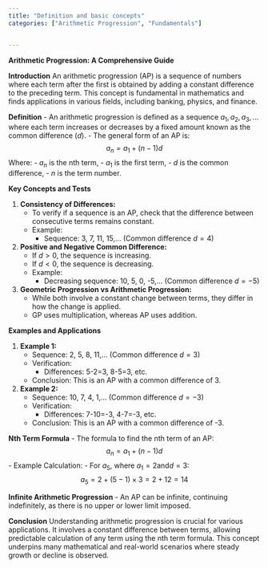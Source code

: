 ```yaml
---
title: "Definition and basic concepts"
categories: ["Arithmetic Progression", "Fundamentals"]


---
```




**Arithmetic Progression: A Comprehensive Guide**

**Introduction**
An arithmetic progression (AP) is a sequence of numbers where each term after the first is obtained by adding a constant difference to the preceding term. This concept is fundamental in mathematics and finds applications in various fields, including banking, physics, and finance.

**Definition**
- An arithmetic progression is defined as a sequence $a_1, a_2, a_3, \ldots$ where each term increases or decreases by a fixed amount known as the common difference ($d$).
- The general form of an AP is:
  $$a_n = a_1 + (n - 1)d$$
  Where:
  - $a_n$ is the nth term,
  - $a_1$ is the first term,
  - $d$ is the common difference,
  - $n$ is the term number.

**Key Concepts and Tests**

1. **Consistency of Differences:**
   - To verify if a sequence is an AP, check that the difference between consecutive terms remains constant.
   - Example:
     - Sequence: 3, 7, 11, 15,... (Common difference $d = 4$)

2. **Positive and Negative Common Difference:**
   - If $d > 0$, the sequence is increasing.
   - If $d < 0$, the sequence is decreasing.
   - Example:
     - Decreasing sequence: 10, 5, 0, -5,... (Common difference $d = -5$)

3. **Geometric Progression vs Arithmetic Progression:**
   - While both involve a constant change between terms, they differ in how the change is applied.
   - GP uses multiplication, whereas AP uses addition.

**Examples and Applications**

1. **Example 1:**
   - Sequence: 2, 5, 8, 11,... (Common difference $d = 3$)
   - Verification:
     - Differences: 5-2=3, 8-5=3, etc.
   - Conclusion: This is an AP with a common difference of 3.

2. **Example 2:**
   - Sequence: 10, 7, 4, 1,... (Common difference $d = -3$)
   - Verification:
     - Differences: 7-10=-3, 4-7=-3, etc.
   - Conclusion: This is an AP with a common difference of -3.

**Nth Term Formula**
- The formula to find the nth term of an AP:
  $$a_n = a_1 + (n - 1)d$$
- Example Calculation:
  - For $a_5$, where $a_1 = 2$and$d = 3$:
    $$a_5 = 2 + (5 - 1) \times 3 = 2 + 12 = 14$$

**Infinite Arithmetic Progression**
- An AP can be infinite, continuing indefinitely, as there is no upper or lower limit imposed.

**Conclusion**
Understanding arithmetic progression is crucial for various applications. It involves a constant difference between terms, allowing predictable calculation of any term using the nth term formula. This concept underpins many mathematical and real-world scenarios where steady growth or decline is observed.
